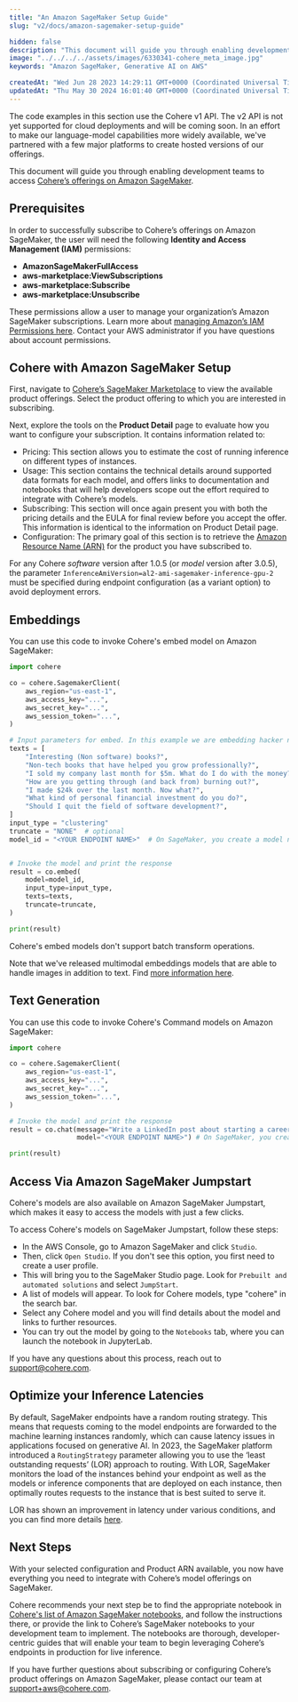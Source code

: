 ```yaml
---
title: "An Amazon SageMaker Setup Guide"
slug: "v2/docs/amazon-sagemaker-setup-guide"

hidden: false
description: "This document will guide you through enabling development teams to access Cohere’s offerings on Amazon SageMaker."
image: "../../../../assets/images/6330341-cohere_meta_image.jpg"  
keywords: "Amazon SageMaker, Generative AI on AWS"

createdAt: "Wed Jun 28 2023 14:29:11 GMT+0000 (Coordinated Universal Time)"
updatedAt: "Thu May 30 2024 16:01:40 GMT+0000 (Coordinated Universal Time)"
---
```

<Note title="Note"> 
The code examples in this section use the Cohere v1 API. The v2 API is not yet supported for cloud deployments and will be coming soon.
</Note>
In an effort to make our language-model capabilities more widely available, we've partnered with a few major platforms to create hosted versions of our offerings.

This document will guide you through enabling development teams to access [Cohere’s offerings on Amazon SageMaker](https://aws.amazon.com/marketplace/seller-profile?id=87af0c85-6cf9-4ed8-bee0-b40ce65167e0). 

## Prerequisites

In order to successfully subscribe to Cohere’s offerings on Amazon SageMaker, the user will need the following **Identity and Access Management (IAM)** permissions:  

- **AmazonSageMakerFullAccess**
- **aws-marketplace:ViewSubscriptions**
- **aws-marketplace:Subscribe**
- **aws-marketplace:Unsubscribe**

These permissions allow a user to manage your organization’s Amazon SageMaker subscriptions. Learn more about [managing Amazon’s IAM Permissions here](https://aws.amazon.com/iam/?trk=cf28fddb-12ed-4ffd-981b-b89c14793bf1&sc_channel=ps&ef_id=CjwKCAjwsvujBhAXEiwA_UXnAJ4JEQ3KgW0eFBzr5nuwt9L5S7w3A0f3wqensQJgUQ7Mf_ZEdArZRxoCjKQQAvD_BwE:G:s&s_kwcid=AL!4422!3!652240143562!e!!g!!amazon%20iam!19878797467!148973348604). Contact your AWS administrator if you have questions about account permissions.

## Cohere with Amazon SageMaker Setup

First, navigate to [Cohere’s SageMaker Marketplace](https://aws.amazon.com/marketplace/seller-profile?id=87af0c85-6cf9-4ed8-bee0-b40ce65167e0) to view the available product offerings. Select the product offering to which you are interested in subscribing.

Next, explore the tools on the **Product Detail** page to evaluate how you want to configure your subscription. It contains information related to:

- Pricing: This section allows you to estimate the cost of running inference on different types of instances.
- Usage: This section contains the technical details around supported data formats for each model, and offers links to documentation and notebooks that will help developers scope out the effort required to integrate with Cohere’s models.
- Subscribing: This section will once again present you with both the pricing details and the EULA for final review before you accept the offer. This information is identical to the information on Product Detail page.
- Configuration: The primary goal of this section is to retrieve the [Amazon Resource Name (ARN)](https://docs.aws.amazon.com/IAM/latest/UserGuide/reference-arns.html) for the product you have subscribed to.

<Warning>For any Cohere _software_ version after 1.0.5 (or _model_ version after 3.0.5), the parameter `InferenceAmiVersion=al2-ami-sagemaker-inference-gpu-2` must be specified during endpoint configuration (as a variant option) to avoid deployment errors.</Warning>

## Embeddings

You can use this code to invoke Cohere's embed model on Amazon SageMaker:

```python PYTHON
import cohere

co = cohere.SagemakerClient(
    aws_region="us-east-1",
    aws_access_key="...",
    aws_secret_key="...",
    aws_session_token="...",
)

# Input parameters for embed. In this example we are embedding hacker news post titles.
texts = [
    "Interesting (Non software) books?",
    "Non-tech books that have helped you grow professionally?",
    "I sold my company last month for $5m. What do I do with the money?",
    "How are you getting through (and back from) burning out?",
    "I made $24k over the last month. Now what?",
    "What kind of personal financial investment do you do?",
    "Should I quit the field of software development?",
]
input_type = "clustering"
truncate = "NONE"  # optional
model_id = "<YOUR ENDPOINT NAME>"  # On SageMaker, you create a model name that you'll pass here.


# Invoke the model and print the response
result = co.embed(
    model=model_id,
    input_type=input_type,
    texts=texts,
    truncate=truncate,
)

print(result)
```

<Warning>Cohere's embed models don't support batch transform operations.</Warning>

Note that we've released multimodal embeddings models that are able to handle images in addition to text. Find [more information here](https://docs.cohere.com/docs/multimodal-embeddings).

## Text Generation

You can use this code to invoke Cohere's Command models on Amazon SageMaker:

```python PYTHON 
import cohere

co = cohere.SagemakerClient(
    aws_region="us-east-1",
    aws_access_key="...",
    aws_secret_key="...",
    aws_session_token="...",
)

# Invoke the model and print the response
result = co.chat(message="Write a LinkedIn post about starting a career in tech:",
                 model="<YOUR ENDPOINT NAME>") # On SageMaker, you create a model name that you'll pass here. 

print(result)
```

## Access Via Amazon SageMaker Jumpstart

Cohere's models are also available on Amazon SageMaker Jumpstart, which makes it easy to access the models with just a few clicks.

To access Cohere's models on SageMaker Jumpstart, follow these steps:

- In the AWS Console, go to Amazon SageMaker and click `Studio`.
- Then, click `Open Studio`. If you don't see this option, you first need to create a user profile.
- This will bring you to the SageMaker Studio page. Look for `Prebuilt and automated solutions` and select `JumpStart`.
- A list of models will appear. To look for Cohere models, type "cohere" in the search bar.
- Select any Cohere model and you will find details about the model and links to further resources.
- You can try out the model by going to the `Notebooks` tab, where you can launch the notebook in JupyterLab.

If you have any questions about this process, reach out to support@cohere.com.

## Optimize your Inference Latencies

By default, SageMaker endpoints have a random routing strategy. This means that requests coming to the model endpoints are forwarded to the machine learning instances randomly, which can cause latency issues in applications focused on generative AI. In 2023, the SageMaker platform introduced a `RoutingStrategy` parameter allowing you to use the ‘least outstanding requests’ (LOR) approach to routing. With LOR, SageMaker monitors the load of the instances behind your endpoint as well as the models or inference components that are deployed on each instance, then optimally routes requests to the instance that is best suited to serve it.

LOR has shown an improvement in latency under various conditions, and you can find more details [here](https://aws.amazon.com/blogs/machine-learning/minimize-real-time-inference-latency-by-using-amazon-sagemaker-routing-strategies/).

## Next Steps

With your selected configuration and Product ARN available, you now have everything you need to integrate with Cohere’s model offerings on SageMaker. 

Cohere recommends your next step be to find the appropriate notebook in [Cohere's list of Amazon SageMaker notebooks](https://github.com/cohere-ai/cohere-aws/tree/main/notebooks/sagemaker), and follow the instructions there, or provide the link to Cohere’s SageMaker notebooks to your development team to implement. The notebooks are thorough, developer-centric guides that will enable your team to begin leveraging Cohere’s endpoints in production for live inference. 

If you have further questions about subscribing or configuring Cohere’s product offerings on Amazon SageMaker, please contact our team at [support+aws@cohere.com](mailto:support+aws@cohere.com).
